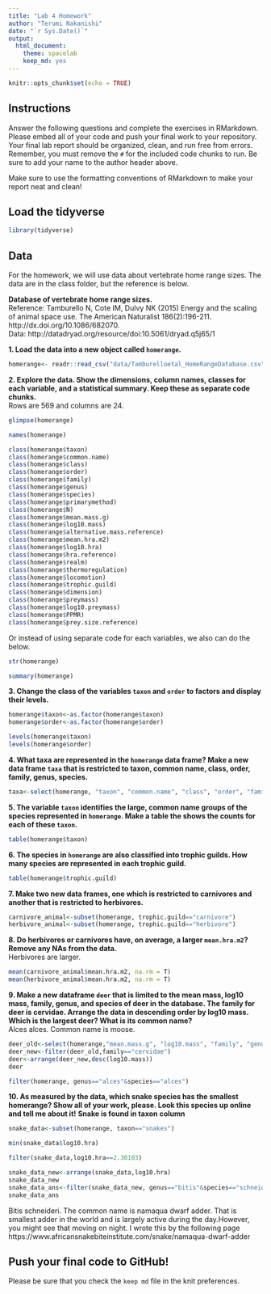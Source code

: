 ```yaml
---
title: "Lab 4 Homework"
author: "Terumi Nakanishi"
date: "`r Sys.Date()`"
output:
  html_document: 
    theme: spacelab
    keep_md: yes
---
```


```r
knitr::opts_chunk$set(echo = TRUE)
```

## Instructions
Answer the following questions and complete the exercises in RMarkdown. Please embed all of your code and push your final work to your repository. Your final lab report should be organized, clean, and run free from errors. Remember, you must remove the `#` for the included code chunks to run. Be sure to add your name to the author header above.  

Make sure to use the formatting conventions of RMarkdown to make your report neat and clean!  

## Load the tidyverse
```r
library(tidyverse)
```

## Data
For the homework, we will use data about vertebrate home range sizes. The data are in the class folder, but the reference is below.  

**Database of vertebrate home range sizes.**  
Reference: Tamburello N, Cote IM, Dulvy NK (2015) Energy and the scaling of animal space use. The American Naturalist 186(2):196-211. http://dx.doi.org/10.1086/682070.  
Data: http://datadryad.org/resource/doi:10.5061/dryad.q5j65/1  

**1. Load the data into a new object called `homerange`.**

```r
homerange<- readr::read_csv("data/Tamburelloetal_HomeRangeDatabase.csv")
```


**2. Explore the data. Show the dimensions, column names, classes for each variable, and a statistical summary. Keep these as separate code chunks.**  
Rows are 569 and columns are 24.
```r
glimpse(homerange)
```

```r
names(homerange)
```

```r
class(homerange$taxon)
class(homerange$common.name)
class(homerange$class)
class(homerange$order)
class(homerange$family)
class(homerange$genus)
class(homerange$species)
class(homerange$primarymethod)
class(homerange$N)
class(homerange$mean.mass.g)
class(homerange$log10.mass)
class(homerange$alternative.mass.reference)
class(homerange$mean.hra.m2)
class(homerange$log10.hra)
class(homerange$hra.reference)
class(homerange$realm)
class(homerange$thermoregulation)
class(homerange$locomotion)
class(homerange$trophic.guild)
class(homerange$dimension)
class(homerange$preymass)
class(homerange$log10.preymass)
class(homerange$PPMR)
class(homerange$prey.size.reference)

```
Or instead of using separate code for each variables, we also can do the below.
```r
str(homerange)
```


```r
summary(homerange)
```

**3. Change the class of the variables `taxon` and `order` to factors and display their levels.**  
```r
homerange$taxon<-as.factor(homerange$taxon)
homerange$order<-as.factor(homerange$order)
```

```r
levels(homerange$taxon)
levels(homerange$order)
```

**4. What taxa are represented in the `homerange` data frame? Make a new data frame `taxa` that is restricted to taxon, common name, class, order, family, genus, species.**  

```r
taxa<-select(homerange, "taxon", "common.name", "class", "order", "family", "genus", "species")
```

**5. The variable `taxon` identifies the large, common name groups of the species represented in `homerange`. Make a table the shows the counts for each of these `taxon`.**  

```r
table(homerange$taxon)
```


**6. The species in `homerange` are also classified into trophic guilds. How many species are represented in each trophic guild.**  

```r
table(homerange$trophic.guild)
```


**7. Make two new data frames, one which is restricted to carnivores and another that is restricted to herbivores.**  

```r
carnivore_animal<-subset(homerange, trophic.guild=="carnivore")
herbivore_animal<-subset(homerange, trophic.guild=="herbivore")
```


**8. Do herbivores or carnivores have, on average, a larger `mean.hra.m2`? Remove any NAs from the data.**  
Herbivores are larger.

```r
mean(carnivore_animal$mean.hra.m2, na.rm = T)
mean(herbivore_animal$mean.hra.m2, na.rm = T)
```


**9. Make a new dataframe `deer` that is limited to the mean mass, log10 mass, family, genus, and species of deer in the database. The family for deer is cervidae. Arrange the data in descending order by log10 mass. Which is the largest deer? What is its common name?**  	
Alces alces. Common name is moose.

```r
deer_old<-select(homerange,"mean.mass.g", "log10.mass", "family", "genus", "species")
deer_new<-filter(deer_old,family=="cervidae")
deer<-arrange(deer_new,desc(log10.mass))
deer
```
```r
filter(homerange, genus=="alces"&species=="alces")
```

**10. As measured by the data, which snake species has the smallest homerange? Show all of your work, please. Look this species up online and tell me about it!** **Snake is found in taxon column**    

```r
snake_data<-subset(homerange, taxon=="snakes")
```

```r
min(snake_data$log10.hra)
```

```r
filter(snake_data,log10.hra==2.30103)
```

```r
snake_data_new<-arrange(snake_data,log10.hra)
snake_data_new
snake_data_ans<-filter(snake_data_new, genus=="bitis"&species=="schneideri")
snake_data_ans
```
Bitis	schneideri. The common name is namaqua dwarf adder. That is smallest adder in the world and is largely active during the day.However, you might see that moving on night.
I wrote this by the following page
https://www.africansnakebiteinstitute.com/snake/namaqua-dwarf-adder

## Push your final code to GitHub!
Please be sure that you check the `keep md` file in the knit preferences.   